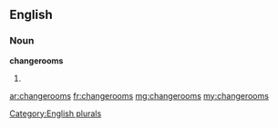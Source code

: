 ==English==

===Noun===
'''changerooms'''

# {{plural of|[[changeroom]]}}

[[Category:English plurals]]

[[ar:changerooms]]
[[fr:changerooms]]
[[mg:changerooms]]
[[my:changerooms]]